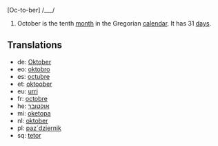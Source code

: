 [Oc-to-ber] /___/

#October is the tenth [[month]] in the Gregorian [[calendar]]. It has 31 [[day]]s.

==Translations==
*de: [[Oktober]]
*eo: [[oktobro]]
*es: [[octubre]]
*et: [[oktoober]]
*eu: [[urri]]
*fr: [[octobre]]
*he: [[אוקטובר]]
*mi: [[oketopa]]
*nl: [[oktober]]
*pl: [[paz´dziernik]]
*sq: [[tetor]]